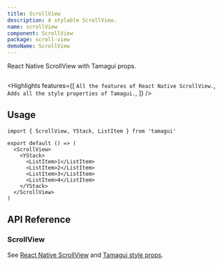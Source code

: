 ```yaml
---
title: ScrollView
description: A stylable ScrollView.
name: scrollView
component: ScrollView
package: scroll-view
demoName: ScrollView
---
```


<Description>React Native ScrollView with Tamagui props.</Description>

<HeroContainer>
  <ScrollViewDemo />
</HeroContainer>

```tsx hero template=ScrollView

```

<Highlights
  features={[
    `All the features of React Native ScrollView.`,
    `Adds all the style properties of Tamagui.`,
  ]}
/>

## Usage

```tsx
import { ScrollView, YStack, ListItem } from 'tamagui'

export default () => (
  <ScrollView>
    <YStack>
      <ListItem>1</ListItem>
      <ListItem>2</ListItem>
      <ListItem>3</ListItem>
      <ListItem>4</ListItem>
    </YStack>
  </ScrollView>
)
```

## API Reference

### ScrollView

See [React Native ScrollView](https://reactnative.dev/docs/scrollview) and [Tamagui style props](/docs/styling/props).
